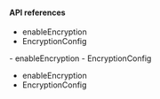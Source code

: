 <PlatformWrapper platform="electron">
        
#### API references

<ProductWrapper notAllowed = "voice-calling">

-    <Link target="_blank" to="{{global.API_REF_ELECTRON_ROOT}}/class_irtcengine.html#api_enableencryption">enableEncryption</Link>
-    <Link target="_blank" to="{{global.API_REF_ELECTRON_ROOT}}/rtc_api_data_type.html#class_encryptionconfig">EncryptionConfig</Link>
</ProductWrapper>

<ProductWrapper product = "voice-calling">
-    <Link target="_blank" to="{{global.API_REF_ELECTRON_ROOT}}/class_irtcengine.html#api_enableencryption">enableEncryption</Link>
-    <Link target="_blank" to="{{global.API_REF_ELECTRON_ROOT}}/rtc_api_data_type.html#class_encryptionconfig">EncryptionConfig</Link>
</ProductWrapper>

</ProductWrapper>

<ProductWrapper product = "voice-calling">

-    <Link target="_blank" to="{{global.API_REF_ELECTRON_ROOT_VOICE_SDK}}/class_irtcengine.html#api_enableencryption">enableEncryption</Link>
-    <Link target="_blank" to="{{global.API_REF_ELECTRON_ROOT_VOICE_SDK}}/rtc_api_data_type.html#class_encryptionconfig">EncryptionConfig</Link>

</ProductWrapper>
</PlatformWrapper> 
